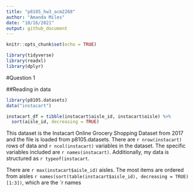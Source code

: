 ```yaml
---
title: "p8105_hw3_acm2268"
author: "Amanda Miles"
date: "10/16/2021"
output: github_document
---
```


```r
knitr::opts_chunk$set(echo = TRUE)

library(tidyverse)
library(readxl)
library(dplyr)
```

#Question 1

##Reading in data

```r

library(p8105.datasets)
data("instacart")

```

```r

instacart_df = tibble(instacart$aisle_id, instacart$aisle) %>%
  sort(aisle_id, decreasing = TRUE)

```

This dataset is the Instacart Online Grocery Shopping Dataset from 2017 and the file is loaded from p8105.datasets. There are `r nrow(instacart)` rows of data and `r ncol(instacart)` variables in the dataset. The specific variables included are `r names(instacart)`. Additionally, my data is structured as `r typeof(instacart`.

There are `r max(instacart$aisle_id)` aisles. The most items are ordered from aisles `r names(sort(table(instacart$aisle_id), decreasing = TRUE)[1:3])`, which are the `r names

